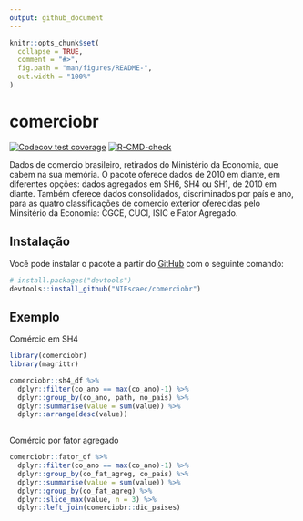 ```yaml
---
output: github_document
---
```


<!-- README.md is generated from README.Rmd. Please edit that file -->

```r
knitr::opts_chunk$set(
  collapse = TRUE,
  comment = "#>",
  fig.path = "man/figures/README-",
  out.width = "100%"
)
```

# comerciobr

<!-- badges: start -->
[![Codecov test coverage](https://codecov.io/gh/NIEscaec/comerciobr/branch/master/graph/badge.svg)](https://codecov.io/gh/fernandobastosneto/comerciobr?branch=master)
[![R-CMD-check](https://github.com/NIEscaec/comerciobr/workflows/R-CMD-check/badge.svg)](https://github.com/fernandobastosneto/comerciobr/actions)
<!-- badges: end -->

Dados de comercio brasileiro, retirados do Ministério da Economia, que cabem na sua memória. O pacote oferece dados de 2010 em diante, em diferentes opções: dados agregados em SH6, SH4 ou SH1, de 2010 em diante. Também oferece dados consolidados, discriminados por país e ano, para as quatro classificações de comercio exterior oferecidas pelo Minsitério da Economia: CGCE, CUCI, ISIC e Fator Agregado.

## Instalação

Você pode instalar o pacote a partir do [GitHub](https://github.com/) com o seguinte comando:

``` r
# install.packages("devtools")
devtools::install_github("NIEscaec/comerciobr")
```
## Exemplo

Comércio em SH4

```r
library(comerciobr)
library(magrittr)

comerciobr::sh4_df %>% 
  dplyr::filter(co_ano == max(co_ano)-1) %>% 
  dplyr::group_by(co_ano, path, no_pais) %>%
  dplyr::summarise(value = sum(value)) %>% 
  dplyr::arrange(desc(value))
  
```

Comércio por fator agregado

```r
comerciobr::fator_df %>%
  dplyr::filter(co_ano == max(co_ano)-1) %>%
  dplyr::group_by(co_fat_agreg, co_pais) %>%
  dplyr::summarise(value = sum(value)) %>%
  dplyr::group_by(co_fat_agreg) %>% 
  dplyr::slice_max(value, n = 3) %>%
  dplyr::left_join(comerciobr::dic_paises)
```
